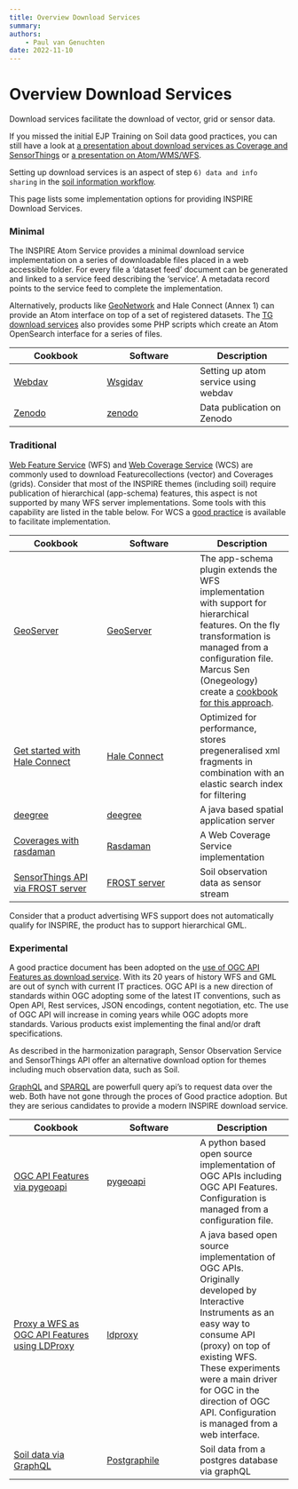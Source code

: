 ```yaml
---
title: Overview Download Services
summary: 
authors:
    - Paul van Genuchten
date: 2022-11-10
---
```


# Overview Download Services

Download services facilitate the download of vector, grid or sensor data. 

If you missed the initial EJP Training on Soil data good practices, you can still have a look at [a presentation about download services as Coverage and SensorThings](https://wur.yuja.com/V/Video?v=184380&node=785951&a=1565884354&autoplay=1) or [a presentation on Atom/WMS/WFS](https://wur.yuja.com/V/Video?v=184438&node=786146&a=1735271407&autoplay=1).

Setting up download services is an aspect of step `6) data and info sharing` in the [soil information workflow](https://www.isric.org/index.php/utilise/community-practice).

This page lists some implementation options for providing INSPIRE Download Services.

### Minimal

The INSPIRE Atom Service provides a minimal download service implementation on a series of downloadable files placed in a web accessible folder. For every file a 'dataset feed' document can be generated and linked to a service feed describing the 'service'. A metadata record points to the service feed to complete the implementation.

Alternatively, products like [GeoNetwork](https://geonetwork-opensource.org/manuals/3.10.x/en/tutorials/inspire/download-atom.html) and Hale Connect (Annex 1) can provide an Atom interface on top of a set of registered datasets. The [TG download services](https://inspire.ec.europa.eu/documents/technical-guidance-implementation-inspire-download-services) also provides some PHP scripts which create an Atom OpenSearch interface for a series of files.

| Cookbook | Software | Description |
| --- | --- | --- |
| [Webdav](cookbook/webdav.qmd) | [Wsgidav](https://wsgidav.readthedocs.io) | Setting up atom service using webdav |
| [Zenodo](cookbook/zenodo.qmd) | [zenodo](https://zenodo.org) | Data publication on Zenodo |

### Traditional

[Web Feature Service](https://www.ogc.org/standards/wfs) (WFS) and [Web Coverage Service](https://www.ogc.org/standards/wcs) (WCS) are commonly used to download Featurecollections (vector) and Coverages (grids). Consider that most of the INSPIRE themes (including soil) require publication of hierarchical (app-schema) features, this aspect is not supported by many WFS server implementations. Some tools with this capability are listed in the table below. For WCS a [good practice](https://inspire-wcs.eu/) is available to facilitate implementation.

| Cookbook | Software | Description |
| --- | --- | --- |
| [GeoServer](cookbook/geoserver.qmd) | [GeoServer](https://geoserver.org/) | The app-schema plugin extends the WFS implementation with support for hierarchical features. On the fly transformation is managed from a configuration file. Marcus Sen (Onegeology) create a [cookbook for this approach](https://onegeology.org/docs/technical/OneGeologyWFSCookbook_v1.4.pdf). |
| [Get started with Hale Connect](https://help.wetransform.to/docs/getting-started/2018-04-28-quick-start) | [Hale Connect](https://www.wetransform.to/products/haleconnect/) | Optimized for performance, stores pregeneralised xml fragments in combination with an elastic search index for filtering |
| [deegree](./cookbook/deegree.qmd) | [deegree](https://deegree.org) | A java based spatial application server | 
| [Coverages with rasdaman](cookbook/rasdaman.qmd) | [Rasdaman](https://www.rasdaman.org/) | A Web Coverage Service implementation |
| [SensorThings API via FROST server](cookbook/frost-server.qmd) | [FROST server](https://fraunhoferiosb.github.io/FROST-Server/) | Soil observation data as sensor stream |

Consider that a product advertising WFS support does not automatically qualify for INSPIRE, the product has to support hierarchical GML.

### Experimental

A good practice document has been adopted on the [use of OGC API Features as download service](https://inspire.ec.europa.eu/good-practice/ogc-api-%E2%80%93-features-inspire-download-service). With its 20 years of history WFS and GML are out of synch with current IT practices. OGC API is a new direction of standards within OGC adopting some of the latest IT conventions, such as Open API, Rest services, JSON encodings, content negotiation, etc. The use of OGC API will increase in coming years while OGC adopts more standards. Various products exist implementing the final and/or draft specifications. 

As described in the harmonization paragraph, Sensor Observation Service and SensorThings API offer an alternative download option for themes including much observation data, such as Soil.

[GraphQL](https://graphile.org) and [SPARQL](https://www.w3.org/TR/sparql11-query/) are powerfull query api's to request data over the web. Both have not gone through the proces of Good practice adoption. But they are serious candidates to provide a modern INSPIRE download service.

| Cookbook | Software | Description |
| --- | --- | --- |
| [OGC API Features via pygeoapi](cookbook/pygeoapi.qmd) | [pygeoapi](https://pygeoapi.io) | A python based open source implementation of OGC APIs including OGC API Features. Configuration is managed from a configuration file. |
| [Proxy a WFS as OGC API Features using LDProxy](cookbook/ldproxy.qmd) | [ldproxy](https://github.com/interactive-instruments/ldproxy) | A java based open source implementation of OGC APIs. Originally developed by Interactive Instruments as an easy way to consume API (proxy) on top of existing WFS. These experiments were a main driver for OGC in the direction of OGC API. Configuration is managed from a web interface. |
| [Soil data via GraphQL](cookbook/postgraphile.qmd) | [Postgraphile](https://www.graphile.org/postgraphile/) | Soil data from a postgres database via graphQL |


